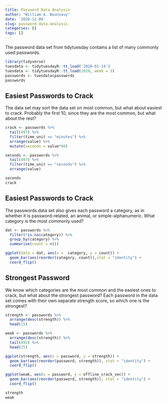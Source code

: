 ```yaml
---
title: Password Data Analysis
author: "William A. Bounsavy"
date: '2020-12-08'
slug: password-data-analysis
categories: []
tags: []
---
```


The password data set from tidytuesday contains a list of many commonly used passwords.

```r
library(tidyverse)
tuesdata <- tidytuesdayR::tt_load('2020-01-14') 
tuesdata <- tidytuesdayR::tt_load(2020, week = 3)
passwords <- tuesdata$passwords
passwords 
```


## Easiest Passwords to Crack

The data set may sort the data set on most common, but what about easiest to crack. Probably the first 10, since they are the most common, but what about the rest?

```r
crack <- passwords %>%
  tail(497) %>%
  filter(time_unit == "minutes") %>%
  arrange(value) %>%
  mutate(seconds = value*60)

seconds <- passwords %>%
  tail(497) %>%
  filter(time_unit == "seconds") %>%
  arrange(value)

seconds
crack
```

## Easiest Passwords to Crack

The passwords data set also gives each password a category, as in whether it is password-related, an animal, or simple-alphanumeric. What category is the most commonly used?

```r
dat <- passwords %>%
  filter(!is.na(category)) %>%
  group_by(category) %>%
  summarise(count = n())

ggplot(data = dat, aes(x =  category, y = count)) +
  geom_bar(aes(reorder(category, count)),stat = "identity") +
  coord_flip()
```


## Strongest Password

We know which categories are the most common and the easiest ones to crack, but what about the strongest password? Each password in the data set comes with their own separate strength score, so which one is the strongest?

```r
strength <- passwords %>%
  arrange(desc(strength)) %>% 
  head(15)

weak <- passwords %>%
  arrange(desc(strength)) %>% 
  tail(492) %>%
  head(25)

ggplot(strength, aes(x = password, y = strength)) +
  geom_bar(aes(reorder(password, strength)), stat = "identity") +
  coord_flip()

ggplot(weak, aes(x = password, y = offline_crack_sec)) +
  geom_bar(aes(reorder(password, strength)), stat = "identity") +
  coord_flip()

strength
weak
```